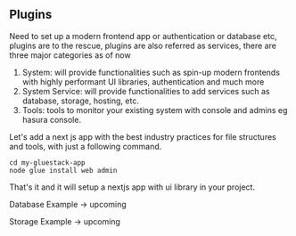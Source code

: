 ## Plugins

Need to set up a modern frontend app or authentication or database etc, plugins are to the rescue, plugins are also referred as services, there are three major categories as of now

1. System: will provide functionalities such as spin-up modern frontends with highly performant UI libraries, authentication and much more
2. System Service: will provide functionalities to add services such as database, storage, hosting, etc.
3. Tools: tools to monitor your existing system with console and admins eg hasura console.

Let's add a next js app with the best industry practices for file structures and tools, with just a following command.

```
cd my-gluestack-app
node glue install web admin
```

That's it and it will setup a nextjs app with ui library in your project.

Database Example -> upcoming

Storage Example -> upcoming
